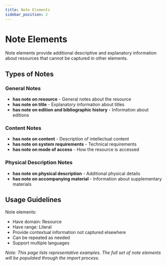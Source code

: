 ```yaml
---
title: Note Elements
sidebar_position: 2
---
```


# Note Elements

Note elements provide additional descriptive and explanatory information about resources that cannot be captured in other elements.

## Types of Notes

### General Notes
- **has note on resource** - General notes about the resource
- **has note on title** - Explanatory information about titles
- **has note on edition and bibliographic history** - Information about editions

### Content Notes
- **has note on content** - Description of intellectual content
- **has note on system requirements** - Technical requirements
- **has note on mode of access** - How the resource is accessed

### Physical Description Notes
- **has note on physical description** - Additional physical details
- **has note on accompanying material** - Information about supplementary materials

## Usage Guidelines

Note elements:
- Have domain: Resource
- Have range: Literal
- Provide contextual information not captured elsewhere
- Can be repeated as needed
- Support multiple languages

*Note: This page lists representative examples. The full set of note elements will be populated through the import process.*
